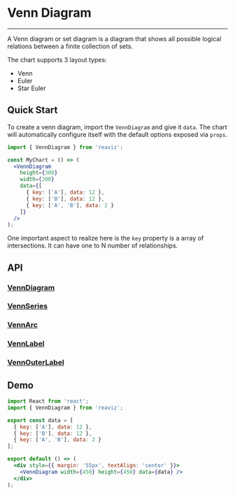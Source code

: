 
<Meta title="Docs/Chart Types/Venn Diagram" />

# Venn Diagram

---
<div className="doc-story">
  <Story id="charts-venn-diagram--simple" />
</div>

A Venn diagram or set diagram is a diagram that shows all possible logical relations
between a finite collection of sets.

The chart supports 3 layout types:
- Venn
- Euler
- Star Euler

## Quick Start
To create a venn diagram, import the `VennDiagram` and give it `data`. The chart
will automatically configure itself with the default options exposed via `props`.

```jsx
import { VennDiagram } from 'reaviz';

const MyChart = () => (
  <VennDiagram
    height={300}
    width={300}
    data={[
      { key: ['A'], data: 12 },
      { key: ['B'], data: 12 },
      { key: ['A', 'B'], data: 2 }
    ]}
  />
);
```

One important aspect to realize here is the `key` property
is a array of intersections. It can have one to N number
of relationships.

## API
### [VennDiagram](https://github.com/reaviz/reaviz/blob/master/src/VennDiagram/VennDiagram.tsx)
<ArgsTable of={VennDiagram} />

### [VennSeries](https://github.com/reaviz/reaviz/blob/master/src/VennDiagram/VennSeries.tsx)
<ArgsTable of={VennSeries} />

### [VennArc](https://github.com/reaviz/reaviz/blob/master/src/VennDiagram/VennArc.tsx)
<ArgsTable of={VennArc} />

### [VennLabel](https://github.com/reaviz/reaviz/blob/master/src/VennDiagram/VennLabel.tsx)
<ArgsTable of={VennLabel} />

### [VennOuterLabel](https://github.com/reaviz/reaviz/blob/master/src/VennDiagram/VennOuterLabel.tsx)
<ArgsTable of={VennOuterLabel} />

## Demo

```jsx codesandbox=reaviz
import React from 'react';
import { VennDiagram } from 'reaviz';

export const data = [
  { key: ['A'], data: 12 },
  { key: ['B'], data: 12 },
  { key: ['A', 'B'], data: 2 }
];

export default () => (
  <div style={{ margin: '55px', textAlign: 'center' }}>
    <VennDiagram width={450} height={450} data={data} />
  </div>
);
```
